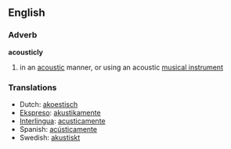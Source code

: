 ==English==
===Adverb=== 
'''acousticly'''
# in an [[acoustic]] manner, or using an acoustic [[musical instrument]]
=== Translations ===
*Dutch: [[akoestisch]]
*[[Ekspreso]]: [[akustikamente]]
*[[Interlingua]]: [[acusticamente]] 
*Spanish: [[acústicamente]]
*Swedish: [[akustiskt]]